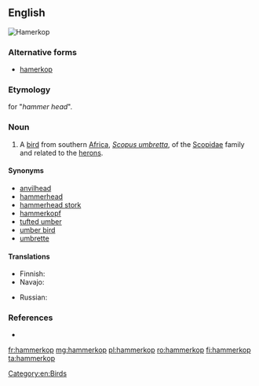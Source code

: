 ==English==
[[File:Hamerkop standing in a stream in Zambia.JPG|thumb|Hamerkop]]
{{wikipedia}}

===Alternative forms===
* [[hamerkop]]

===Etymology===
{{etyl|af|en}} for "''hammer head''".

===Noun===
{{en-noun}}

# A [[bird]] from southern [[Africa]], ''[[Scopus umbretta]]'', of the [[Scopidae]] family and related to the [[heron]]s.

====Synonyms====
* [[anvilhead]]
* [[hammerhead]]
* [[hammerhead stork]]
* [[hammerkopf]]
* [[tufted umber]]
* [[umber bird]]
* [[umbrette]]

====Translations====
{{trans-top|''Scopus umbretta''}}
* Finnish: {{t|fi|varjohaikara}}
* Navajo: {{t|nv|tsiikʼánii}}
{{trans-mid}}
* Russian: {{t|ru|молотогла́в|sc=Cyrl}}
{{trans-bottom}}

===References===
* {{R:Webster 1913}}

[[Category:en:Birds]]

[[fr:hammerkop]]
[[mg:hammerkop]]
[[pl:hammerkop]]
[[ro:hammerkop]]
[[fi:hammerkop]]
[[ta:hammerkop]]